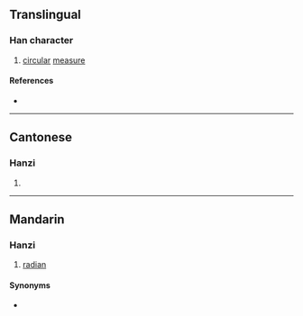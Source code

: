 {{character info/new}}
{{also|弪}}
==Translingual==

===Han character===
{{Han char|rn=57|rad=弓|as=07|sn=10|four=11211|canj=NMVM|ids=⿰弓巠}}

# [[circular]] [[measure]]

====References====
* {{Han ref|kx=0359.061|hdz=20996.090|uh=5F33|ud=24371|bh=D179|bd=53625}}

----

==Cantonese==

===Hanzi===
{{yue-hanzi|jyut=[[ging3]]|y=ging3|sim=弪}}

# {{defn|lang=yue|sort=弓07}}

----

==Mandarin==

===Hanzi===
{{cmn-hanzi|sim=弪|pin=[[jìng]] ([[jing4]])|wg=ching<sup>4</sup>}}

# {{lb|cmn|Taiwan}} [[radian]]

====Synonyms====
* {{l|cmn|弧度}}